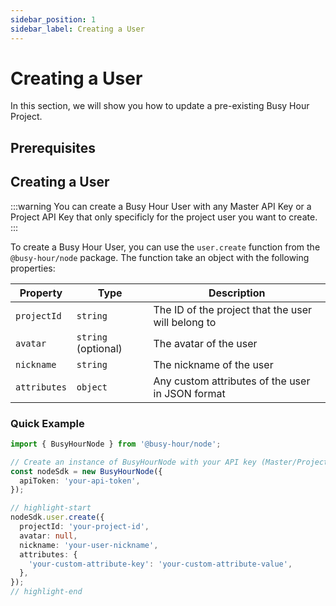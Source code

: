 ```yaml
---
sidebar_position: 1
sidebar_label: Creating a User
---
```



# Creating a User

In this section, we will show you how to update a pre-existing Busy Hour Project.

## Prerequisites

<Prerequisites />

## Creating a User

:::warning
You can create a Busy Hour User with any Master API Key or a Project API Key that only specificly for the project user you want to create.
:::

To create a Busy Hour User, you can use the `user.create` function from the `@busy-hour/node` package. The function take an object with the following properties:

| Property     | Type                | Description                                        |
| ------------ | ------------------- | -------------------------------------------------- |
| `projectId`  | `string`            | The ID of the project that the user will belong to |
| `avatar`     | `string` (optional) | The avatar of the user                             |
| `nickname`   | `string`            | The nickname of the user                           |
| `attributes` | `object`            | Any custom attributes of the user in JSON format   |

### Quick Example

```ts title="src/main.ts"
import { BusyHourNode } from '@busy-hour/node';

// Create an instance of BusyHourNode with your API key (Master/Project)
const nodeSdk = new BusyHourNode({
  apiToken: 'your-api-token',
});

// highlight-start
nodeSdk.user.create({
  projectId: 'your-project-id',
  avatar: null,
  nickname: 'your-user-nickname',
  attributes: {
    'your-custom-attribute-key': 'your-custom-attribute-value',
  },
});
// highlight-end
```
